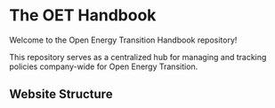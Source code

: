 
# The OET Handbook

Welcome to the Open Energy Transition Handbook repository!

This repository serves as a centralized hub for managing and tracking policies company-wide for Open Energy Transition. 

## Website Structure

<DocsTable />